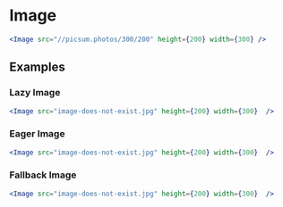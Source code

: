 
# Image

<Documenter component={Image}>

```jsx preview
<Image src="//picsum.photos/300/200" height={200} width={300} />
```

</Documenter>

## Examples

### Lazy Image

```jsx preview
<Image src="image-does-not-exist.jpg" height={200} width={300}  />
```
### Eager Image

```jsx preview
<Image src="image-does-not-exist.jpg" height={200} width={300}  />
```

### Fallback Image

```jsx preview
<Image src="image-does-not-exist.jpg" height={200} width={300}  />
```
